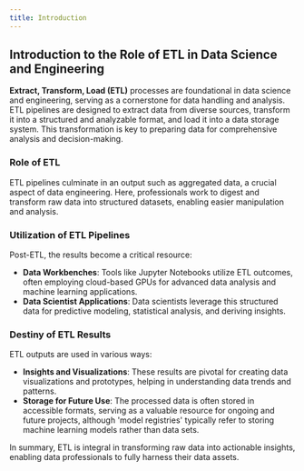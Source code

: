 ```yaml
---
title: Introduction
---
```

## Introduction to the Role of ETL in Data Science and Engineering

**Extract, Transform, Load (ETL)** processes are foundational in data science and engineering, serving as a cornerstone for data handling and analysis. ETL pipelines are designed to extract data from diverse sources, transform it into a structured and analyzable format, and load it into a data storage system. This transformation is key to preparing data for comprehensive analysis and decision-making.

### Role of ETL

ETL pipelines culminate in an output such as aggregated data, a crucial aspect of data engineering. Here, professionals work to digest and transform raw data into structured datasets, enabling easier manipulation and analysis.

### Utilization of ETL Pipelines

Post-ETL, the results become a critical resource:

- **Data Workbenches**: Tools like Jupyter Notebooks utilize ETL outcomes, often employing cloud-based GPUs for advanced data analysis and machine learning applications.
- **Data Scientist Applications**: Data scientists leverage this structured data for predictive modeling, statistical analysis, and deriving insights.

### Destiny of ETL Results

ETL outputs are used in various ways:

- **Insights and Visualizations**: These results are pivotal for creating data visualizations and prototypes, helping in understanding data trends and patterns.
- **Storage for Future Use**: The processed data is often stored in accessible formats, serving as a valuable resource for ongoing and future projects, although 'model registries' typically refer to storing machine learning models rather than data sets.

In summary, ETL is integral in transforming raw data into actionable insights, enabling data professionals to fully harness their data assets.
